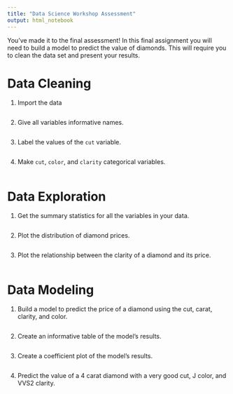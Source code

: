 ```yaml
---
title: "Data Science Workshop Assessment"
output: html_notebook
---
```


You've made it to the final assessment! In this final assignment you will need to build a model to predict the value of diamonds. This will require you to clean the data set and present your results. 

# Data Cleaning

1. Import the data

```r

```

2. Give all variables informative names. 

```r

```

3. Label the values of the `cut` variable.

```r

```

4. Make `cut`, `color`, and `clarity` categorical variables. 

```r

```


# Data Exploration

1. Get the summary statistics for all the variables in your data.

```r

```

2. Plot the distribution of diamond prices. 

```r

```

3. Plot the relationship between the clarity of a diamond and its price. 

```r

```


# Data Modeling

1. Build a model to predict the price of a diamond using the cut, carat, clarity, and color.

```r

```

2. Create an informative table of the model's results. 

```r

```

3. Create a coefficient plot of the model's results. 

```r

```

4. Predict the value of a 4 carat diamond with a very good cut, J color, and VVS2 clarity. 

```r

```